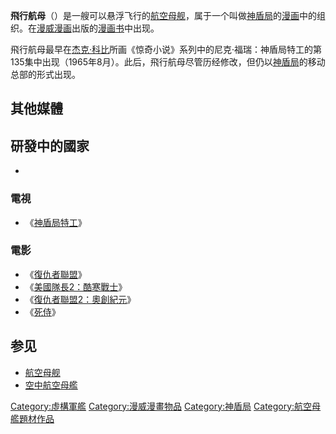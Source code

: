 {{noteTA
|T=飛行航母}}

{{unreferenced|time=2016-05-09T01:05:53+00:00}}
'''飛行航母'''（{{lang-en|'''Helicarrier'''}}）是一艘可以悬浮飞行的[[航空母舰|航空母舰]]，属于一个叫做[[神盾局|神盾局]]的[[漫画|漫画]]中的组织。在[[漫威漫画|漫威漫画]]出版的[[漫画书|漫画书]]中出现。

飛行航母最早在[[杰克·科比|杰克·科比]]所画《惊奇小说》系列中的尼克·福瑞：神盾局特工的第135集中出现（1965年8月）。此后，飛行航母尽管历经修改，但仍以[[神盾局|神盾局]]的移动总部的形式出现。

== 其他媒體 ==
==研發中的國家==
*{{USA}}

=== 電視 ===
*《[[神盾局特工|神盾局特工]]》

=== 電影 ===
*《[[復仇者聯盟_(電影)|復仇者聯盟]]》
*《[[美國隊長2：酷寒戰士|美國隊長2：酷寒戰士]]》
*《[[復仇者聯盟2：奧創紀元|復仇者聯盟2：奧創紀元]]》
*《[[死侍_(电影)|死侍]]》

== 参见 ==
* [[航空母舰|航空母舰]]
* [[空中航空母艦|空中航空母艦]]

{{神盾局}}

[[Category:虛構軍艦|Category:虛構軍艦]]
[[Category:漫威漫畫物品|Category:漫威漫畫物品]]
[[Category:神盾局|Category:神盾局]]
[[Category:航空母艦題材作品|Category:航空母艦題材作品]]